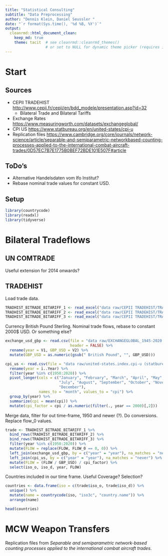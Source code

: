 ```yaml
---
title: "Statistical Consulting"
subtitle: "Data Preprocessing"
author: "Dennis Klein, Daniel Seussler "
date: "`r format(Sys.time(), '%d %B, %Y')`"
output: 
  cleanrmd::html_document_clean:
    keep_md: true
    theme: tacit  # see cleanrmd::cleanrmd_themes()
                  # or set to NULL for dynamic theme picker (requires internet)
---
```


# Start

## Sources

* CEPII TRADEHIST <http://www.cepii.fr/cepii/en/bdd_modele/presentation.asp?id=32>
    * Bilateral Trade and Bilateral Tariffs
* Exchange Rates <https://www.measuringworth.com/datasets/exchangeglobal/>
* CPI US <https://www.statbureau.org/en/united-states/cpi-u>
* Replication files <https://www.cambridge.org/core/journals/network-science/article/separable-and-semiparametric-networkbased-counting-processes-applied-to-the-international-combat-aircraft-trades/0D57EC7B7E1775B0BEF72BDE101E507F#article>

## ToDo's

* Alternative Handelsdaten vom Ifo Institut?
* Rebase nominal trade values for constant USD.


## Setup

```r
library(countrycode)
library(readxl)
library(tidyverse)
```


# Bilateral Tradeflows

## UN COMTRADE

Useful extension for 2014 onwards?

## TRADEHIST

Load trade data. 

```r
TRADHIST_BITRADE_BITARIFF_1 <- read_excel("data raw/CEPII TRADEHIST/TRADHIST_BITRADE_BITARIFF_1.xlsx")
TRADHIST_BITRADE_BITARIFF_2 <- read_excel("data raw/CEPII TRADEHIST/TRADHIST_BITRADE_BITARIFF_2.xlsx")
TRADHIST_BITRADE_BITARIFF_3 <- read_excel("data raw/CEPII TRADEHIST/TRADHIST_BITRADE_BITARIFF_3.xlsx")
```

Currency British Pound Sterling. Nominal trade flows, rebase to constant 2000$ USD. Or something else?

```r
exchange_usd_gbp <- read.csv(file = "data raw/EXCHANGEGLOBAL_1945-2020.csv", 
                             header = FALSE) %>%
  rename(year = V1, GBP_USD = V2) %>%
  mutate(GBP_USD = as.numeric(gsub(" British Pound", "", GBP_USD)))

cpi_us <- read.csv(file = "data raw/united-states.index.cpi-u (statbureau.org).csv") %>%
  rename(year = ï..Year) %>%
  filter(year %in% c(1950:2020)) %>%
  pivot_longer(cols = c("January", "February", "March", "April", "May", "June",
                        "July", "August", "September", "October", "November",
                        "December"),
               names_to = "month", values_to = "cpi") %>% 
  group_by(year) %>%
  summarize(cpi = mean(cpi)) %>%
  mutate(cpi_factor = cpi / as.numeric(filter(., year == 2000)[,2]))
```

Merge data, filter for out time-frame, 1950 and newer (?). Do conversions. Replace flow_0 values. 

```r
trade <- TRADHIST_BITRADE_BITARIFF_1 %>%
  bind_rows(TRADHIST_BITRADE_BITARIFF_2) %>%
  bind_rows(TRADHIST_BITRADE_BITARIFF_3) %>%
  filter(year %in% c(1950:2020)) %>%
  mutate(FLOW = replace(FLOW, FLOW_0 == 0, 0)) %>%
  left_join(exchange_usd_gbp, by = c("year" = "year"), na_matches = "never") %>%
  left_join(cpi_us, by = c("year" = "year"), na_matches = "never") %>%
  mutate(FLOW = (FLOW / GBP_USD) / cpi_factor) %>% 
  select(iso_o, iso_d, year, FLOW)
```

Countries included in our time frame. Useful Coverage? Selection?

```r
countries <- data.frame(iso = c(trade$iso_o, trade$iso_d)) %>% 
  unique() %>%
  mutate(name = countrycode(iso, "iso3c", "country.name")) %>%
  arrange(name)

head(countries)
```

# MCW Weapon Transfers

Replication files from *Separable and semiparametric network-based counting processes applied to the international combat aircraft trades*.




